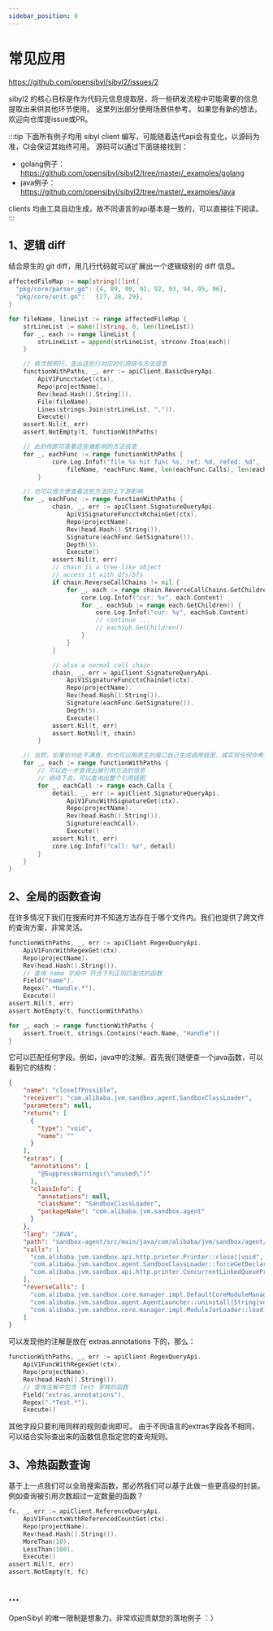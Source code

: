 ```yaml
---
sidebar_position: 0
---
```


# 常见应用

https://github.com/opensibyl/sibyl2/issues/2

sibyl2 的核心目标是作为代码元信息提取层，将一些研发流程中可能需要的信息提取出来供其他环节使用。
这里列出部分使用场景供参考。
如果您有新的想法，欢迎向仓库提issue或PR。

:::tip
下面所有例子均用 sibyl client 编写，可能随着迭代api会有变化，以源码为准，CI会保证其始终可用。
源码可以通过下面链接找到：

- golang例子：https://github.com/opensibyl/sibyl2/tree/master/_examples/golang
- java例子：https://github.com/opensibyl/sibyl2/tree/master/_examples/java

clients 均由工具自动生成，故不同语言的api基本是一致的，可以直接往下阅读。
:::

## 1、逻辑 diff

结合原生的 git diff，用几行代码就可以扩展出一个逻辑级别的 diff 信息。

```go
affectedFileMap := map[string][]int{
  "pkg/core/parser.go": {4, 89, 90, 91, 92, 93, 94, 95, 96},
  "pkg/core/unit.go":   {27, 28, 29},
}

for fileName, lineList := range affectedFileMap {
    strLineList := make([]string, 0, len(lineList))
    for _, each := range lineList {
        strLineList = append(strLineList, strconv.Itoa(each))
    }

    // 依次按照行，查出这些行对应的引用链与方法信息
    functionWithPaths, _, err := apiClient.BasicQueryApi.
        ApiV1FuncctxGet(ctx).
        Repo(projectName).
        Rev(head.Hash().String()).
        File(fileName).
        Lines(strings.Join(strLineList, ",")).
        Execute()
    assert.Nil(t, err)
    assert.NotEmpty(t, functionWithPaths)

    // 此刻你即可查看这些被影响的方法信息
    for _, eachFunc := range functionWithPaths {
			core.Log.Infof("file %s hit func %s, ref: %d, refed: %d",
				fileName, *eachFunc.Name, len(eachFunc.Calls), len(eachFunc.ReverseCalls))
		}

    // 也可以很方便查看这些方法的上下游影响
    for _, eachFunc := range functionWithPaths {
			chain, _, err := apiClient.SignatureQueryApi.
				ApiV1SignatureFuncctxRchainGet(ctx).
				Repo(projectName).
				Rev(head.Hash().String()).
				Signature(eachFunc.GetSignature()).
				Depth(5).
				Execute()
			assert.Nil(t, err)
			// chain is a tree-like object
			// access it with dfs/bfs
			if chain.ReverseCallChains != nil {
				for _, each := range chain.ReverseCallChains.GetChildren() {
					core.Log.Infof("cur: %v", each.Content)
					for _, eachSub := range each.GetChildren() {
						core.Log.Infof("cur: %v", eachSub.Content)
						// continue ...
						// eachSub.GetChildren()
					}
				}
			}

			// also a normal call chain
			chain, _, err = apiClient.SignatureQueryApi.
				ApiV1SignatureFuncctxChainGet(ctx).
				Repo(projectName).
				Rev(head.Hash().String()).
				Signature(eachFunc.GetSignature()).
				Depth(5).
				Execute()
			assert.Nil(t, err)
			assert.NotNil(t, chain)
		}

    // 当然，如果你对此不满意，你也可以用原生的接口自己生成调用链图，或实现任何你希望的
    for _, each := range functionWithPaths {
        // 可以进一步查询出被引用方法的信息
        // 继续下去，可以查询出整个引用链图
        for _, eachCall := range each.Calls {
            detail, _, err := apiClient.SignatureQueryApi.
                ApiV1FuncWithSignatureGet(ctx).
                Repo(projectName).
                Rev(head.Hash().String()).
                Signature(eachCall).
                Execute()
            assert.Nil(t, err)
            core.Log.Infof("call: %v", detail)
        }
    }
}
```

## 2、全局的函数查询

在许多情况下我们在搜索时并不知道方法存在于哪个文件内。我们也提供了跨文件的查询方案，非常灵活。

```go
functionWithPaths, _, err := apiClient.RegexQueryApi.
    ApiV1FuncWithRegexGet(ctx).
    Repo(projectName).
    Rev(head.Hash().String()).
    // 查询 name 字段中 符合下列正则匹配式的函数
    Field("name").
    Regex(".*Handle.*").
    Execute()
assert.Nil(t, err)
assert.NotEmpty(t, functionWithPaths)

for _, each := range functionWithPaths {
    assert.True(t, strings.Contains(*each.Name, "Handle"))
}
```

它可以匹配任何字段。例如，java中的注解。首先我们随便查一个java函数，可以看到它的结构：

```json
{
    "name": "closeIfPossible",
    "receiver": "com.alibaba.jvm.sandbox.agent.SandboxClassLoader",
    "parameters": null,
    "returns": [
      {
        "type": "void",
        "name": ""
      }
    ],
    "extras": {
      "annotations": [
        "@SuppressWarnings(\"unused\")"
      ],
      "classInfo": {
        "annotations": null,
        "className": "SandboxClassLoader",
        "packageName": "com.alibaba.jvm.sandbox.agent"
      }
    },
    "lang": "JAVA",
    "path": "sandbox-agent/src/main/java/com/alibaba/jvm/sandbox/agent/SandboxClassLoader.java",
    "calls": [
      "com.alibaba.jvm.sandbox.api.http.printer.Printer::close||void",
      "com.alibaba.jvm.sandbox.agent.SandboxClassLoader::forceGetDeclaredFieldValue|Class<?>,String,Object|<T>",
      "com.alibaba.jvm.sandbox.api.http.printer.ConcurrentLinkedQueuePrinter::close||void"
    ],
    "reverseCalls": [
      "com.alibaba.jvm.sandbox.core.manager.impl.DefaultCoreModuleManager::closeModuleJarClassLoaderIfNecessary|ClassLoader|void",
      "com.alibaba.jvm.sandbox.agent.AgentLauncher::uninstall|String|void",
      "com.alibaba.jvm.sandbox.core.manager.impl.ModuleJarLoader::load|ModuleLoadCallback|void"
    ]
}
```

可以发现他的注解是放在 extras.annotations 下的，那么：

```go
functionWithPaths, _, err := apiClient.RegexQueryApi.
    ApiV1FuncWithRegexGet(ctx).
    Repo(projectName).
    Rev(head.Hash().String()).
    // 查询注解中包含 Test 字样的函数
    Field("extras.annotations").
    Regex(".*Test.*").
    Execute()
```

其他字段只要利用同样的规则查询即可。
由于不同语言的extras字段各不相同，可以结合实际查出来的函数信息指定您的查询规则。

## 3、冷热函数查询

基于上一点我们可以全局搜索函数，那必然我们可以基于此做一些更高级的封装。例如查询被引用次数超过一定数量的函数？

```go
fc, _, err := apiClient.ReferenceQueryApi.
    ApiV1FuncctxWithReferencedCountGet(ctx).
    Repo(projectName).
    Rev(head.Hash().String()).
    MoreThan(10).
    LessThan(100).
    Execute()
assert.Nil(t, err)
assert.NotEmpty(t, fc)
```

## ...

OpenSibyl 的唯一限制是想象力。非常欢迎贡献您的落地例子 ：）
